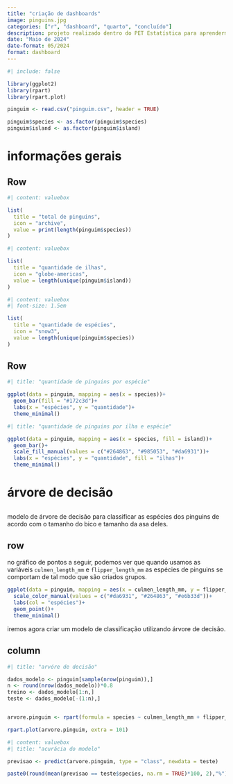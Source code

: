 ```yaml
---
title: "criação de dashboards"
image: pinguins.jpg
categories: ["r", "dashboard", "quarto", "concluído"]
description: projeto realizado dentro do PET Estatística para aprendermos a criar dashboards. aqui utilizei o quarto para a criação do dashboard e um conjunto de dados sobre pinguins.
date: "Maio de 2024"
date-format: 05/2024
format: dashboard
---
```


```r

#| include: false

library(ggplot2)
library(rpart)
library(rpart.plot)

pinguim <- read.csv("pinguim.csv", header = TRUE)

pinguim$species <- as.factor(pinguim$species)
pinguim$island <- as.factor(pinguim$island)
```

# informações gerais

## Row {height="25%"}

```r
#| content: valuebox

list(
  title = "total de pinguins",
  icon = "archive",
  value = print(length(pinguim$species))
)
```

```r
#| content: valuebox

list(
  title = "quantidade de ilhas",
  icon = "globe-americas",
  value = length(unique(pinguim$island))
)
```

```r
#| content: valuebox
#| font-size: 1.5em

list(
  title = "quantidade de espécies",
  icon = "snow3",
  value = length(unique(pinguim$species))
)

```

## Row

```r
#| title: "quantidade de pinguins por espécie"

ggplot(data = pinguim, mapping = aes(x = species))+ 
  geom_bar(fill = "#172c3d")+
  labs(x = "espécies", y = "quantidade")+
  theme_minimal()

```

```r
#| title: "quantidade de pinguins por ilha e espécie"

ggplot(data = pinguim, mapping = aes(x = species, fill = island))+ 
  geom_bar()+
  scale_fill_manual(values = c("#264863", "#985053", "#da6931"))+
  labs(x = "espécies", y = "quantidade", fill = "ilhas")+
  theme_minimal()
```

# árvore de decisão

##  {.sidebar}

modelo de árvore de decisão para classificar as espécies dos pinguins de acordo com o tamanho do bico e tamanho da asa deles.

## row

::: card
no gráfico de pontos a seguir, podemos ver que quando usamos as variáveis `culmen_length_mm` e `flipper_length_mm` as espécies de pinguins se comportam de tal modo que são criados grupos.

```r

ggplot(data = pinguim, mapping = aes(x = culmen_length_mm, y = flipper_length_mm, col = species))+
  scale_color_manual(values = c("#da6931", "#264863", "#e6b33d"))+
  labs(col = "espécies")+
  geom_point()+
  theme_minimal()
```

iremos agora criar um modelo de classificação utilizando árvore de decisão.
:::

## column

```r
#| title: "arvóre de decisão"

dados_modelo <- pinguim[sample(nrow(pinguim)),]
n <- round(nrow(dados_modelo))*0.8
treino <- dados_modelo[1:n,]
teste <- dados_modelo[-(1:n),]


arvore.pinguim <- rpart(formula = species ~ culmen_length_mm + flipper_length_mm, data = treino, method = "class")

rpart.plot(arvore.pinguim, extra = 101)

```

```r
#| content: valuebox
#| title: "acurácia do modelo"

previsao <- predict(arvore.pinguim, type = "class", newdata = teste)

paste0(round(mean(previsao == teste$species, na.rm = TRUE)*100, 2),"%")


```
